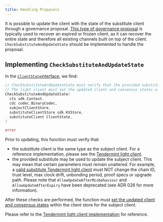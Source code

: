 ```yaml
---
title: Handling Proposals
---
```


It is possible to update the client with the state of the substitute client through a governance proposal. [This type of governance proposal](/docs/ibc/v8.5.x/01-ibc/proposals.mdx) is typically used to recover an expired or frozen client, as it can recover the entire state and therefore all existing channels built on top of the client. `CheckSubstituteAndUpdateState` should be implemented to handle the proposal.

## Implementing `CheckSubstituteAndUpdateState`

In the [`ClientState`interface](https://github.com/cosmos/ibc-go/blob/v7.0.0/modules/core/exported/client.go), we find:

```go
// CheckSubstituteAndUpdateState must verify that the provided substitute may be used to update the subject client.
// The light client must set the updated client and consensus states within the clientStore for the subject client.
CheckSubstituteAndUpdateState(
  ctx sdk.Context, 
  cdc codec.BinaryCodec, 
  subjectClientStore, 
  substituteClientStore sdk.KVStore, 
  substituteClient ClientState,
)

error
```

Prior to updating, this function must verify that:

* the substitute client is the same type as the subject client. For a reference implementation, please see the [Tendermint light client](https://github.com/cosmos/ibc-go/blob/v7.0.0/modules/light-clients/07-tendermint/proposal_handle.go#L32).
* the provided substitute may be used to update the subject client. This may mean that certain parameters must remain unaltered. For example, a [valid substitute Tendermint light client](https://github.com/cosmos/ibc-go/blob/v7.0.0/modules/light-clients/07-tendermint/proposal_handle.go#L84) must NOT change the chain ID, trust level, max clock drift, unbonding period, proof specs or upgrade path. Please note that `AllowUpdateAfterMisbehaviour` and `AllowUpdateAfterExpiry` have been deprecated (see ADR 026 for more information).

After these checks are performed, the function must [set the updated client and consensus states](https://github.com/cosmos/ibc-go/blob/v7.0.0/modules/light-clients/07-tendermint/proposal_handle.go#L77) within the client store for the subject client.

Please refer to the [Tendermint light client implementation](https://github.com/cosmos/ibc-go/blob/v7.0.0/modules/light-clients/07-tendermint/proposal_handle.go#L27) for reference.
